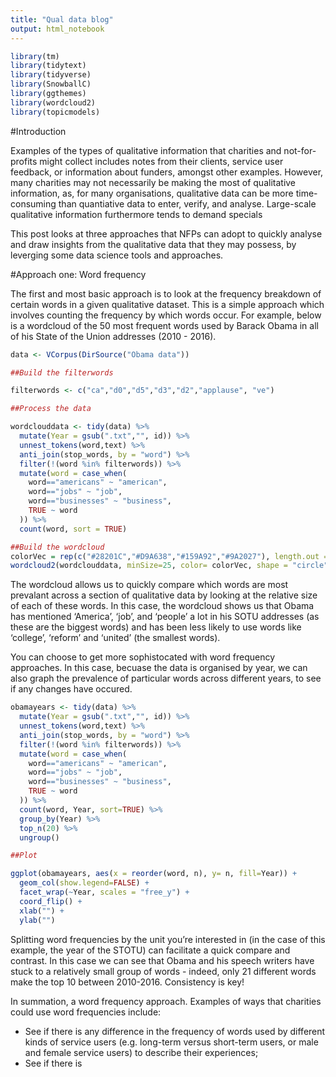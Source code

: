 ```yaml
---
title: "Qual data blog"
output: html_notebook
---
```


```r
library(tm)
library(tidytext)
library(tidyverse)
library(SnowballC)
library(ggthemes)
library(wordcloud2)
library(topicmodels)
```

#Introduction

Examples of the types of qualitative information that charities and not-for-profits might collect includes notes from their clients, service user feedback, or information about funders, amongst other examples. However, many charities may not necessarily be making the most of qualitative information, as, for many organisations, qualitative data can be more time-consuming than quantiative data to enter, verify, and analyse. Large-scale qualitative information furthermore tends to demand specials

This post looks at three approaches that NFPs can adopt to quickly analyse and draw insights from the qualitative data that they may possess, by leverging some data science tools and approaches.

#Approach one: Word frequency

The first and most basic approach is to look at the frequency breakdown of certain words in a given qualitative dataset. This is a simple approach which involves counting the frequency by which words occur. For example, below is a wordcloud of the 50 most frequent words used by Barack Obama in all of his State of the Union addresses (2010 - 2016). 

```r
data <- VCorpus(DirSource("Obama data"))

##Build the filterwords

filterwords <- c("ca","d0","d5","d3","d2","applause", "ve")

##Process the data

wordclouddata <- tidy(data) %>%
  mutate(Year = gsub(".txt","", id)) %>%
  unnest_tokens(word,text) %>%
  anti_join(stop_words, by = "word") %>%
  filter(!(word %in% filterwords)) %>%
  mutate(word = case_when(
    word=="americans" ~ "american",
    word=="jobs" ~ "job",
    word=="businesses" ~ "business",
    TRUE ~ word
  )) %>%
  count(word, sort = TRUE)

##Build the wordcloud
colorVec = rep(c("#28201C","#D9A638","#159A92","#9A2027"), length.out = nrow(new))
wordcloud2(wordclouddata, minSize=25, color= colorVec, shape = "circle", fontFamily = "sans")
```

The wordcloud allows us to quickly compare which words are most prevalant across a section of qualitative data by looking at the relative size of each of these words. In this case, the wordcloud shows us that Obama has mentioned 'America', 'job', and 'people' a lot in his SOTU addresses (as these are the biggest words) and has been less likely to use words like 'college', 'reform' and 'united' (the smallest words).

You can choose to get more sophistocated with word frequency approaches. In this case, becuase the data is organised by year, we can also graph the prevalence of particular words across different years, to see if any changes have occured. 

```r
obamayears <- tidy(data) %>%
  mutate(Year = gsub(".txt","", id)) %>%
  unnest_tokens(word,text) %>%
  anti_join(stop_words, by = "word") %>%
  filter(!(word %in% filterwords)) %>%
  mutate(word = case_when(
    word=="americans" ~ "american",
    word=="jobs" ~ "job",
    word=="businesses" ~ "business",
    TRUE ~ word
  )) %>%
  count(word, Year, sort=TRUE) %>%
  group_by(Year) %>%
  top_n(20) %>%
  ungroup()

##Plot

ggplot(obamayears, aes(x = reorder(word, n), y= n, fill=Year)) +
  geom_col(show.legend=FALSE) +
  facet_wrap(~Year, scales = "free_y") +
  coord_flip() +
  xlab("") +
  ylab("")
```

Splitting word frequencies by the unit you're interested in (in the case of this example, the year of the STOTU) can facilitate a quick compare and contrast.  In this case we can see that Obama and his speech writers have stuck to a relatively small group of words - indeed, only 21 different words make the top 10 between 2010-2016. Consistency is key!

In summation, a word frequency approach. Examples of ways that charities could use word frequencies include:

- See if there is any difference in the frequency of words used by different kinds of service users (e.g. long-term versus short-term users, or male and female service users) to describe their experiences;
- See if there is 










